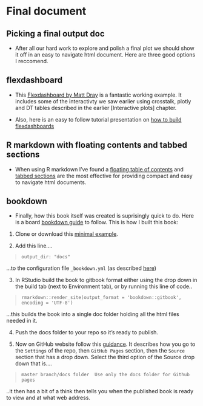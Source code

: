 # Final document

## Picking a final output doc

* After all our hard work to explore and polish a final plot we should show it off in an easy to navigate html document. Here are three good options I reccomend.

## flexdashboard

* This [Flexdashboard by Matt Dray](https://github.com/matt-dray/earl18-crosstalk) is a fantastic working example. It includes some of the interactivty we saw earlier using crosstalk, plotly and DT tables described in the earlier [Interactive plots] chapter.

* Also, here is an easy to follow tutorial presentation on [how to build flexdashboards](https://arm.rbind.io/slides/flexdashboard.html#1)

## R markdown with floating contents and tabbed sections

* When using R markdown I've found a [floating table of contents](https://bookdown.org/yihui/rmarkdown/html-document.html#table-of-contents) and [tabbed sections](https://bookdown.org/yihui/rmarkdown/html-document.html#tabbed-sections) are the most effective for providing compact and easy to navigate html documents.

## bookdown

* Finally, how this book itself was created is suprisingly quick to do. Here is a board [bookdown guide](https://bookdown.org/home/about/) to follow. This is how I built this book:
 
1. Clone or download this [minimal example](https://github.com/rstudio/bookdown-demo).  

2. Add this line....

> `output_dir: "docs"` 
  
  ...to the configuration file `_bookdown.yml` (as described [here](https://bookdown.org/yihui/bookdown/github.html))
  
3. In RStudio build the book to gitbook format either using the drop down in the build tab (next to Environment tab), or by running  this line of code..
   
> `rmarkdown::render_site(output_format = 'bookdown::gitbook', encoding = 'UTF-8')`
 
  ...this builds the book into a single doc folder holding all the html files needed in it. 

4. Push the docs folder to your repo so it's ready to publish.

5. Now on GitHub website follow this [guidance](https://help.github.com/en/github/working-with-github-pages/configuring-a-publishing-source-for-your-github-pages-site). It describes how you go to the `Settings` of the repo, then `GitHub Pages` section, then the `Source` section that has a drop down.
Select the third option of the Source drop down that is....
   
> `master branch/docs folder 
   Use only the docs folder for Github pages`
   
   ..it then has a bit of a think then tells you when the published book is ready to view and at what web address.